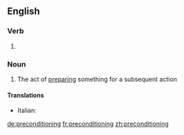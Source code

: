 ==English==

===Verb===
{{head|en}}

# {{present participle of|precondition}}

===Noun===
{{en-noun|-}}

# The act of [[prepare|preparing]] something for a subsequent action

====Translations====
{{trans-top}}
* Italian: {{t-|it|precondizionamento|m}}
{{trans-mid}}
{{trans-bottom}}

[[de:preconditioning]]
[[fr:preconditioning]]
[[zh:preconditioning]]